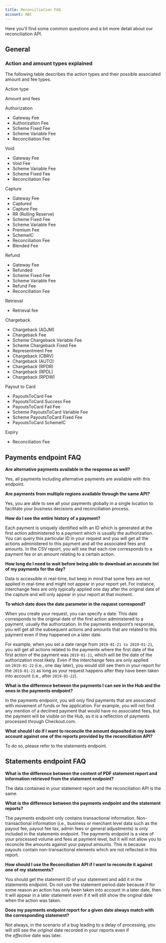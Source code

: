 ```yaml
---
title: Reconciliation FAQ
account: ABC
---
```


Here you'll find some common questions and a bit more detail about our reconciliation API.

General
-------

### Action and amount types explained

The following table describes the action types and their possible associated amount and fee types.

Action type

Amount and fees

Authorization

*   Gateway Fee
*   Authorization Fee
*   Scheme Fixed Fee
*   Scheme Variable Fee
*   Reconciliation Fee

Void

*   Gateway Fee
*   Void Fee
*   Scheme Variable Fee
*   Scheme Fixed Fee
*   Reconciliation Fee

Capture

*   Gateway Fee
*   Captured
*   Capture Fee
*   RR (Rolling Reserve)
*   Scheme Fixed Fee
*   Scheme Variable Fee
*   Premium Fee
*   SchemeIC
*   Reconciliation Fee
*   Blended Fee

Refund

*   Gateway Fee
*   Refunded
*   Scheme Fixed Fee
*   Scheme Variable Fee
*   Refund Fee
*   Reconciliation Fee

Retrieval

*   Retrieval fee

Chargeback

*   Chargeback (ADJM)
*   Chargeback Fee
*   Scheme Chargeback Variable Fee
*   Scheme Chargeback Fixed Fee
*   Representment Fee
*   Chargeback (CBRV)
*   Chargeback (AUTO)
*   Chargeback (RPDR)
*   Chargeback (RPDL)
*   Chargeback (RPDW)

Payout to Card

*   PayoutsToCard Fee
*   PayoutsToCard Success Fee
*   PayoutsToCard Fail Fee
*   Scheme PayoutsToCard Variable Fee
*   Scheme PayoutsToCard Fixed Fee
*   PayoutsToCard SchemeIC

Expiry

*   Reconciliation Fee

Payments endpoint FAQ
---------------------

**Are alternative payments available in the response as well?** 

Yes, all payments including alternative payments are available with this endpoint.

**Are payments from multiple regions available through the same API?**

Yes, you are able to see all your payments globally in a single location to facilitate your business decisions and reconciliation process.

**How do I see the entire history of a payment?**

Each payment is uniquely identified with an ID which is generated at the first action administered to a payment which is usually the authorization. You can query this particular ID in your request and you will get all the actions administered to this payment and all the associated fees and amounts. In the CSV report, you will see that each row corresponds to a payment fee or an amount relating to a certain action.

**How long do I need to wait before being able to download an accurate list of my payments for the day?**

Data is accessible in real-time, but keep in mind that some fees are not applied in real-time and might not appear in your report yet. For instance, interchange fees are only typically applied one day after the original date of the capture and will only appear in your report at that moment.

**To which date does the date parameter in the request correspond?**

When you create your request, you can specify a date. This date corresponds to the original date of the first action administered to a payment, usually the authorization. In the payments endpoint’s response, you will get all the subsequent actions and amounts that are related to this payment even if they happened on a later date. 

For example, when you set a date range from `2019-01-21 to 2019-01-21`, you will get all actions related to the payments where the first date of the first action of the payment was `2019-01-21`, which will be the date of the authorization most likely. Even if the interchange fees are only applied on `2019-01-22` (i.e., one day later), you would still see them in your report for the `2019-01-21` as long as your request happens after they have been taken into account (i.e., after `2019-01-22`).

**What is the difference between the payments I can see in the Hub and the ones in the payments endpoint?**

In the payments endpoint, you will only find payments that are associated with movement of funds or fee application. For example, you will not find any mention of a declined payment that would have no associated fees, but the payment will be visible on the Hub, as it is a reflection of payments processed through Checkout.com.

**What should I do if I want to reconcile the amount deposited in my bank account against one of the reports provided by the reconciliation API?**

To do so, please refer to the statements endpoint.

Statements endpoint FAQ
-----------------------

**What is the difference between the content of PDF statement report and information retrieved from the statement endpoint?**

The data contained in your statement report and the reconciliation API is the same.

**What is the difference between the payments endpoint and the statement reports?**

The payments endpoint only contains transactional information. Non-transactional information (i.e., business or merchant level data such as the payout fee, payout fee tax, admin fees or general adjustments) is only included in the statements endpoint. The payments endpoint is a view of your processed volume and fees at payment level, but it will not allow you to reconcile the amounts against your payout amounts. This is because payouts contain non-transactional elements which are not reflected in this report.

**How should I use the Reconciliation API if I want to reconcile it against one of my statements?**

You should get the statement ID of your statement and add it in the statements endpoint. Do not use the statement period date because if for some reason an action has only been taken into account in a later date, then it will appear in a later statement even if it will still show the original date when the action was taken. 

**Does my payments endpoint report for a given date always match with the corresponding statement?**

Not always, in the scenario of a bug leading to a delay of processing, you will still see the _original_ date recorded in your reports even if the _effective_ date was later.
